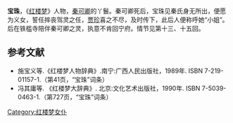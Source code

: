 {{no footnotes|time=2019-06-17T09:45:34+00:00}}
{{refimprove|time=2019-06-17T09:45:34+00:00}}
'''宝珠'''，《[[红楼梦|红楼梦]]》人物，[[秦可卿|秦可卿]]的丫鬟。秦可卿死后，宝珠见秦氏身无所出，便愿为义女，誓任摔丧驾灵之任，[[贾珍|贾珍]]喜之不尽，及时传下，此后人便称呼她“小姐”。后在铁槛寺陪伴秦可卿之灵，执意不肯回宁府。情节见第十三、十五回。

== 参考文献 ==
* 施宝义等.《红楼梦人物辞典》.南宁:广西人民出版社，1989年. ISBN 7-219-01157-1.（第41页，“宝珠”词条）
* 冯其庸等. 《红楼梦大辞典》. 北京:文化艺术出版社，1990年. ISBN 7-5039-0463-1.（第727页，“宝珠”词条）

[[Category:红楼梦女仆|Category:红楼梦女仆]]